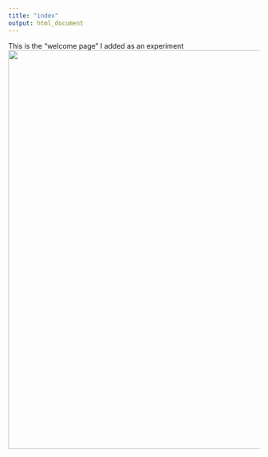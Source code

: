 ```yaml
---
title: "index"
output: html_document
---
```


This is the "welcome page" I added as an experiment
<center>
![](giraffes2.png){width=800px}
</center>